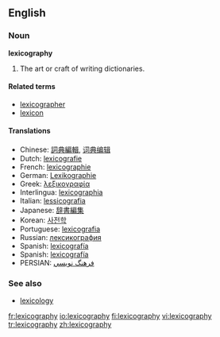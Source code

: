 ==English==

===Noun===
'''lexicography'''

# The art or craft of writing dictionaries.

====Related terms====
*[[lexicographer]]
*[[lexicon]]

====Translations====
*Chinese: [[詞典編輯]], [[词典编辑]]
*Dutch: [[lexicografie]] {{f}}
*French: [[lexicographie]] {{f}}
*German: [[Lexikographie]] {{f}}
*Greek: [[λεξικογραφία]] {{f}}
*Interlingua: [[lexicographia]]
*Italian: [[lessicografia]] {{f}}
*Japanese: [[辞書編集]]
*Korean: [[사전학]]
*Portuguese: [[lexicografia]] {{f}}
*Russian: [[лексикография]] {{f}}
*Spanish: [[lexicografía]] {{f}}
*Spanish: [[lexicografía]] {{f}}
*PERSIAN: [[فرهنگ نويسي]]

===See also===
*[[lexicology]]

[[fr:lexicography]]
[[io:lexicography]]
[[fi:lexicography]]
[[vi:lexicography]]
[[tr:lexicography]]
[[zh:lexicography]]